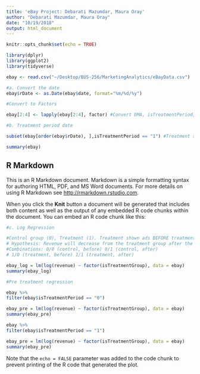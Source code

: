 ```yaml
---
title: 'eBay Project: Debarati Mazumdar, Maura Oray'
author: "Debarati Mazumdar, Maura Oray"
date: "10/19/2018"
output: html_document
---
```


```r
knitr::opts_chunk$set(echo = TRUE)

library(dplyr)
library(ggplot2)
library(tidyverse)

ebay <- read.csv("~/Desktop/BUS-256/MarketingAnalytics/eBayData.csv")

#a. Convert the date
ebay$rDate <- as.Date(ebay$date, format="%m/%d/%y") 

#Convert to Factors

ebay[2:4] <- lapply(ebay[2:4], factor) #Convert DMA, isTreatmentPeriod, and isTreatmentGroup to factors

#b. Treatment period date

subset(ebay[order(ebay$rDate), ],isTreatmentPeriod == "1") #Treatment start date is 5/22/2012

summary(ebay)

```

## R Markdown

This is an R Markdown document. Markdown is a simple formatting syntax for authoring HTML, PDF, and MS Word documents. For more details on using R Markdown see <http://rmarkdown.rstudio.com>.

When you click the **Knit** button a document will be generated that includes both content as well as the output of any embedded R code chunks within the document. You can embed an R code chunk like this:

```r

#c. Log Regression

#Control group (0), Treatment (1). Treatment shown ads BEFORE treatment period and NOT after (0). Control group shown ads before and after.
# Hypothesis: Revenue will decrease from the treatment group after the treatment period ends. We hypothesize that removing ads will lead to a decrease in ad revenue.
#Combinations: 0/0 (control, before) 0/1 (control, after)
# 1/0 (treatment, before) 1/1 (treatment, after)

ebay_log = lm(log(revenue) ~ factor(isTreatmentGroup), data = ebay)
summary(ebay_log)

```


```r

#Pre treatment regression

ebay %>%
filter(ebay$isTreatmentPeriod == "0")

ebay_pre = lm(log(revenue) ~ factor(isTreatmentGroup), data = ebay)
summary(ebay_pre)

ebay %>%
filter(ebay$isTreatmentPeriod == "1")

ebay_pre = lm(log(revenue) ~ factor(isTreatmentGroup), data = ebay)
summary(ebay_pre)

```

Note that the `echo = FALSE` parameter was added to the code chunk to prevent printing of the R code that generated the plot.
